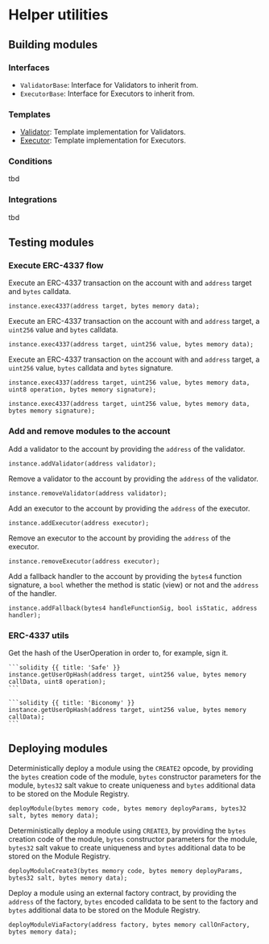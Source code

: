 # Helper utilities

## Building modules

### Interfaces

-   `ValidatorBase`: Interface for Validators to inherit from.
-   `ExecutorBase`: Interface for Executors to inherit from.

### Templates

-   [Validator](https://github.com/rhinestonewtf/module-template/blob/main/src/validators/ValidatorTemplate.sol): Template implementation for Validators.
-   [Executor](https://github.com/rhinestonewtf/module-template/blob/main/src/executors/ExecutorTemplate.sol): Template implementation for Executors.

### Conditions

tbd

### Integrations

tbd

## Testing modules

### Execute ERC-4337 flow

Execute an ERC-4337 transaction on the account with and `address` target and `bytes` calldata.

```solidity
instance.exec4337(address target, bytes memory data);
```

Execute an ERC-4337 transaction on the account with and `address` target, a `uint256` value and `bytes` calldata.

```solidity
instance.exec4337(address target, uint256 value, bytes memory data);
```

Execute an ERC-4337 transaction on the account with and `address` target, a `uint256` value, `bytes` calldata and `bytes` signature.

<CodeGroup>

```solidity {{ title: 'Safe' }}
instance.exec4337(address target, uint256 value, bytes memory data, uint8 operation, bytes memory signature);
```

```solidity {{ title: 'Biconomy' }}
instance.exec4337(address target, uint256 value, bytes memory data, bytes memory signature);
```

</CodeGroup>

### Add and remove modules to the account

Add a validator to the account by providing the `address` of the validator.

```solidity
instance.addValidator(address validator);
```

Remove a validator to the account by providing the `address` of the validator.

```solidity
instance.removeValidator(address validator);
```

Add an executor to the account by providing the `address` of the executor.

```solidity
instance.addExecutor(address executor);
```

Remove an executor to the account by providing the `address` of the executor.

```solidity
instance.removeExecutor(address executor);
```

Add a fallback handler to the account by providing the `bytes4` function signature, a `bool` whether the method is static (view) or not and the `address` of the handler.

```solidity
instance.addFallback(bytes4 handleFunctionSig, bool isStatic, address handler);
```

### ERC-4337 utils

Get the hash of the UserOperation in order to, for example, sign it.

<CodeGroup>

    ```solidity {{ title: 'Safe' }}
    instance.getUserOpHash(address target, uint256 value, bytes memory callData, uint8 operation);
    ```

    ```solidity {{ title: 'Biconomy' }}
    instance.getUserOpHash(address target, uint256 value, bytes memory callData);
    ```

</CodeGroup>

## Deploying modules

Deterministically deploy a module using the `CREATE2` opcode, by providing the `bytes` creation code of the module, `bytes` constructor parameters for the module, `bytes32` salt vakue to create uniqueness and `bytes` additional data to be stored on the Module Registry.

```solidity
deployModule(bytes memory code, bytes memory deployParams, bytes32 salt, bytes memory data);
```

Deterministically deploy a module using `CREATE3`, by providing the `bytes` creation code of the module, `bytes` constructor parameters for the module, `bytes32` salt vakue to create uniqueness and `bytes` additional data to be stored on the Module Registry.

```solidity
deployModuleCreate3(bytes memory code, bytes memory deployParams, bytes32 salt, bytes memory data);
```

Deploy a module using an external factory contract, by providing the `address` of the factory, `bytes` encoded calldata to be sent to the factory and `bytes` additional data to be stored on the Module Registry.

```solidity
deployModuleViaFactory(address factory, bytes memory callOnFactory, bytes memory data);
```
